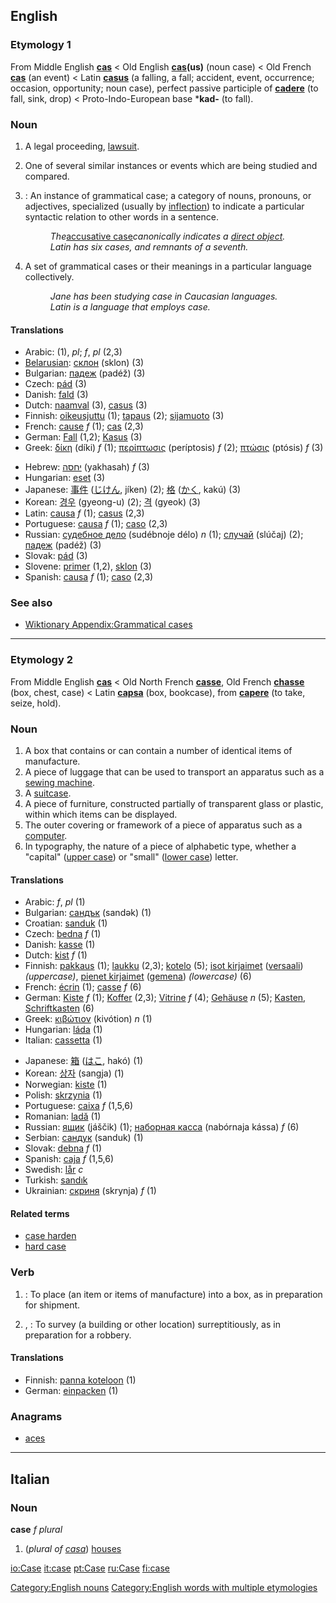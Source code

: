 ==English==

{{rank|hear|least|person|312|case|fact|known|thee}}

===Etymology 1===
From Middle English '''[[cas]]''' < Old English '''[[cas]](us)''' (noun case) < Old French '''[[cas]]''' (an event) < Latin '''[[casus]]''' (a falling, a fall; accident, event, occurrence; occasion, opportunity; noun case), perfect passive participle of '''[[cadere]]''' (to fall, sink, drop) < Proto-Indo-European base *'''kad-''' (to fall).

===Noun===
{{en-noun-reg}}

# {{law}} A legal proceeding, [[lawsuit]].
#One of several similar instances or events which are being studied and compared.
#{{grammar}}: An instance of grammatical case; a category of nouns, pronouns, or adjectives, specialized (usually by [[inflection]]) to indicate a particular syntactic relation to other words in a sentence.
#:''The ''[[accusative case]]'' canonically indicates a [[direct object]].''
#:''Latin has six cases, and remnants of a seventh.''
#{{grammar}} {{uncountable}} A set of grammatical cases or their meanings in a particular language collectively.
#:''Jane has been studying case in Caucasian languages.''
#:''Latin is a language that employs case.''

====Translations====
{{top}}
*Arabic: {{ARchar|[[دعوى|دَعْوَى]]}} {{IPAchar|(dáʕwa)}} {{m}} (1), {{ARchar|[[دعاوى|دَعَاوَى]]}} {{IPAchar|(daʕáːwa)}} ''pl''; {{ARchar|[[حالة|حَالَةٌ]]}} {{IPAchar|(ħáːla)}} ''f'', {{ARchar|[[حالات|حَالاَتٌ]]}} {{IPAchar|(ħaláːt)}} ''pl'' (2,3)
*[[Belarusian]]: [[склон]] (sklon) {{m}} (3)
*Bulgarian: [[падеж]] (padéž) {{m}} (3)
*Czech: [[pád]] {{m}} (3)
*Danish: [[fald]] (3)
*Dutch: [[naamval]] {{m}} (3), [[casus]] {{m}} (3)
*Finnish: [[oikeusjuttu]] (1); [[tapaus]] (2); [[sijamuoto]] (3)
*French: [[cause]] ''f'' (1); [[cas]] {{m}} (2,3)
*German: [[Fall]] {{m}} (1,2); [[Kasus]] {{m}} (3)
*Greek: [[δίκη]] (díki) ''f'' (1); [[περίπτωσις]] (períptosis) ''f'' (2); [[πτώσις]]  (ptósis) ''f'' (3)
{{mid}}
*Hebrew: [[יחסה]] (yakhasah) ''f'' (3)
*Hungarian: [[eset]] (3)
*Japanese: [[事件]] ([[じけん]], jíken) (2); [[格]] ([[かく]], kakú) (3)
*Korean: [[경우]] (gyeong-u) (2); [[격]] (gyeok) (3)
*Latin: [[causa]] ''f'' (1); [[casus]] {{m}} (2,3)
*Portuguese: [[causa]] ''f'' (1); [[caso]] {{m}} (2,3)
*Russian: [[судебное дело]] (sudébnoje délo) ''n'' (1); [[случай]] (slúčaj) {{m}} (2); [[падеж]] (padéž) {{m}} (3)
*Slovak: [[pád]] {{m}} (3)
*Slovene: [[primer]] {{m}} (1,2), [[sklon]] {{m}} (3)
*Spanish: [[causa]] ''f'' (1); [[caso]] {{m}} (2,3)
{{bottom}}

===See also===
*[[Wiktionary Appendix:Grammatical cases]]

----

===Etymology 2===
From Middle English '''[[cas]]''' < Old North French '''[[casse]]''', Old French '''[[chasse]]''' (box, chest, case) < Latin '''[[capsa]]''' (box, bookcase), from '''[[capere]]''' (to take, seize, hold).

===Noun===
{{en-noun-reg}}

#A box that contains or can contain a number of identical items of manufacture.
#A piece of luggage that can be used to transport an apparatus such as a [[sewing machine]].
#A [[suitcase]].
#A piece of furniture, constructed partially of transparent glass or plastic, within which items can be displayed.
#The outer covering or framework of a piece of apparatus such as a [[computer]].
#In typography, the nature of a piece of alphabetic type, whether a "capital" ([[upper case]]) or "small" ([[lower case]]) letter.

====Translations====
{{top}}
*Arabic: {{ARchar|[[علبة|عُلْبَةٌ]]}} {{IPAchar|(ʕúlba)}} ''f'', {{ARchar|[[علب|عُلَب]]}} {{IPAchar|(ʕúlab)}} ''pl'' (1)
*Bulgarian: [[сандък]] (sandək) {{m}} (1)
*Croatian: [[sanduk]] {{m}} (1)
*Czech: [[bedna]] ''f'' (1)
*Danish: [[kasse]] (1)
*Dutch: [[kist]]  ''f'' (1)
*Finnish: [[pakkaus]] (1); [[laukku]] (2,3); [[kotelo]] (5); [[isot kirjaimet]] ([[versaali]]) ''(uppercase)'', [[pienet kirjaimet]] ([[gemena]]) ''(lowercase)'' (6)
*French: [[écrin]] {{m}} (1); [[casse]] ''f'' (6)
*German: [[Kiste]] ''f'' (1); [[Koffer]] {{m}} (2,3); [[Vitrine]] ''f'' (4); [[Gehäuse]] ''n'' (5); [[Kasten]], [[Schriftkasten]] {{m}} (6)
*Greek: [[κιβώτιον]] (kivótion) ''n'' (1)
*Hungarian: [[láda]] (1)
*Italian: [[cassetta]] (1)
{{mid}}
*Japanese: [[箱]] ([[はこ]], hakó) (1)
*Korean: [[상자]] (sangja) (1)
*Norwegian: [[kiste]] (1)
*Polish: [[skrzynia]] (1)
*Portuguese: [[caixa]] ''f'' (1,5,6)
*Romanian: [[ladă]] (1)
*Russian: [[ящик]] (jáščik) {{m}} (1); [[наборная касса]] (nabórnaja kássa) ''f'' (6)
*Serbian: [[сандук]] (sanduk) {{m}} (1)
*Slovak: [[debna]] ''f'' (1)
*Spanish: [[caja]] ''f'' (1,5,6)
*Swedish: [[lår]] ''c''
*Turkish: [[sandık]]
*Ukrainian: [[скриня]] (skrynja) ''f'' (1)
{{bottom}}

====Related terms====
*[[case harden]]
*[[hard case]]

===Verb===
{{en-infl-reg-other-e|cas|e}}

# {{transitive}}: To place (an item or items of manufacture) into a box, as in preparation for shipment.
# {{transitive}}, {{colloquial}}: To survey (a building or other location) surreptitiously, as in preparation for a robbery.

====Translations====
*Finnish: [[panna koteloon]] (1)
*German: [[einpacken]] (1)

===Anagrams===
*[[aces]]

----

==Italian==
===Noun===
'''case''' ''f plural''

#(''plural of [[casa#Italian|casa]]'') [[house]]s

[[Category:English nouns]]
[[Category:English words with multiple etymologies]]

[[io:Case]]
[[it:case]]
[[pt:Case]]
[[ru:Case]]
[[fi:case]]
